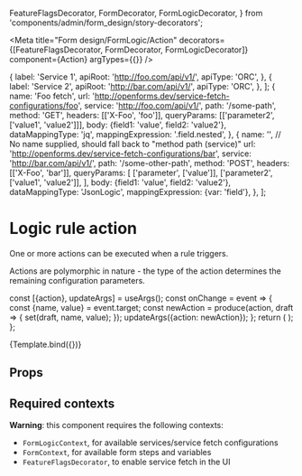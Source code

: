
  FeatureFlagsDecorator,
  FormDecorator,
  FormLogicDecorator,
} from 'components/admin/form_design/story-decorators';


<Meta
  title="Form design/FormLogic/Action"
  decorators={[FeatureFlagsDecorator, FormDecorator, FormLogicDecorator]}
  component={Action}
  argTypes={{}}
/>

  {
    label: 'Service 1',
    apiRoot: 'http://foo.com/api/v1/',
    apiType: 'ORC',
  },
  {
    label: 'Service 2',
    apiRoot: 'http://bar.com/api/v1/',
    apiType: 'ORC',
  },
];
  {
    name: 'Foo fetch',
    url: 'http://openforms.dev/service-fetch-configurations/foo',
    service: 'http://foo.com/api/v1/',
    path: '/some-path',
    method: 'GET',
    headers: [['X-Foo', 'foo']],
    queryParams: [['parameter2', ['value1', 'value2']]],
    body: {field1: 'value', field2: 'value2'},
    dataMappingType: 'jq',
    mappingExpression: '.field.nested',
  },
  {
    name: '', // No name supplied, should fall back to "method path (service)"
    url: 'http://openforms.dev/service-fetch-configurations/bar',
    service: 'http://bar.com/api/v1/',
    path: '/some-other-path',
    method: 'POST',
    headers: [['X-Foo', 'bar']],
    queryParams: [
      ['parameter', ['value']],
      ['parameter2', ['value1', 'value2']],
    ],
    body: {field1: 'value', field2: 'value2'},
    dataMappingType: 'JsonLogic',
    mappingExpression: {var: 'field'},
  },
];

# Logic rule action

One or more actions can be executed when a rule triggers.

Actions are polymorphic in nature - the type of the action determines the remaining configuration
parameters.

  const [{action}, updateArgs] = useArgs();
  const onChange = event => {
    const {name, value} = event.target;
    const newAction = produce(action, draft => {
      set(draft, name, value);
    });
    updateArgs({action: newAction});
  };
  return (
    <Action
      prefixText={prefixText}
      action={action}
      errors={errors}
      onChange={onChange}
      onDelete={onDelete}
    />
  );
};

<Canvas>
  <Story
    name="Service fetch"
    args={{
      prefixText: 'Action',
      action: {
        component: '',
        variable: 'bar',
        formStep: '',
        formStepUuid: '',
        action: {
          type: 'fetch-from-service',
          value: '',
        },
      },
      errors: {},
      availableServices: AVAILABLE_SERVICES,
      serviceFetchConfigurations: SERVICE_FETCH_CONFIGURATIONS,
      availableFormSteps: [
        {
          formDefinition:
            'http://localhost:8000/api/v2/form-definitions/b4de3050-3d55-4d7e-bdec-c4ec2ff330f8',
          configuration: {display: 'form'},
          slug: 'step-1',
          name: 'Step 1',
          url: 'http://localhost:8000/api/v2/forms/42bda734-de31-4f0a-87c9-bf36085ffc75/steps/8f046d57-ef41-41e0-bb7a-a8dc618b9d43',
          uuid: '8f046d57-ef41-41e0-bb7a-a8dc618b9d43',
          _generatedId: '',
          isNew: false,
          validationErrors: [],
        },
      ],
      availableStaticVariables: [
        {
          form: 'http://localhost:8000/api/v2/forms/42bda734-de31-4f0a-87c9-bf36085ffc75',
          formDefinition: '',
          name: 'Foo',
          key: 'foo',
        },
      ],
      availableFormVariables: [
        {
          form: 'http://localhost:8000/api/v2/forms/42bda734-de31-4f0a-87c9-bf36085ffc75',
          formDefinition:
            'http://localhost:8000/api/v2/form-definitions/b4de3050-3d55-4d7e-bdec-c4ec2ff330f8',
          name: 'Bar',
          key: 'bar',
        },
      ],
    }}
  >
    {Template.bind({})}
  </Story>
</Canvas>

## Props

<ArgsTable of={Action} />

## Required contexts

**Warning**: this component requires the following contexts:

- `FormLogicContext`, for available services/service fetch configurations
- `FormContext`, for available form steps and variables
- `FeatureFlagsDecorator`, to enable service fetch in the UI
